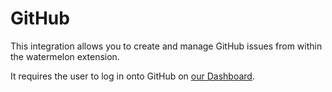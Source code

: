 # GitHub

This integration allows you to create and manage GitHub issues from within the watermelon extension.

It requires the user to log in onto GitHub on [our Dashboard](https://app.watermelontools.com).
